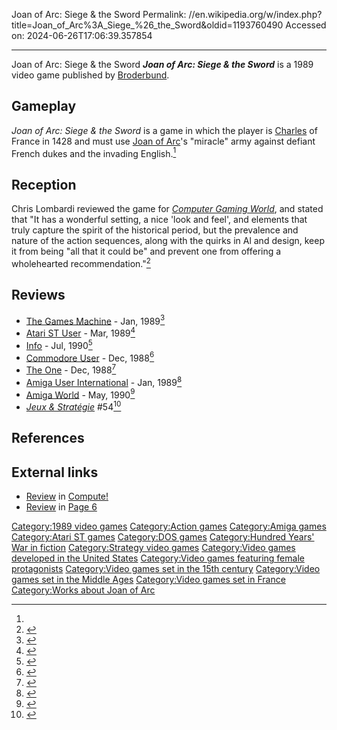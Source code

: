 Joan of Arc: Siege & the Sword
Permalink: //en.wikipedia.org/w/index.php?title=Joan_of_Arc%3A_Siege_%26_the_Sword&oldid=1193760490
Accessed on: 2024-06-26T17:06:39.357854



------
Joan of Arc: Siege & the Sword
{{Short description|1989 video game}}
{{More citations needed|date=August 2021}}
{{Infobox CVG
| title = Joan of Arc: Siege & the Sword
| image = Joan of Ark Siege & the Sword cover.jpg
| caption = 
| developer = [[Broderbund]]
| publisher = [[Broderbund]]
| producer = 
| designer =
| programmer = 
| engine =
| released = 1989
| genre = [[Action-adventure game|Action/Adventure]]<ref name="genre"/>
| modes = 
| platforms =  [[Amiga]]<ref name="genre">{{cite web|first=Dennis|last=Lynch|url=https://www.newspapers.com/image/389496371/?terms=Joan%20of%20Arc%3A%20Siege%20%26%20the%20Sword&match=1|title=You're part of graphics adventures|newspaper=[[Chicago Tribune]]|date=March 23, 1990|accessdate=August 17, 2021}}{{closed access}}{{subscription required|s}}</ref>[[IBM PC]],<ref name="Broderbudn"/> [[Atari ST]]<ref name="Broderbudn">{{cite web|first=Ric|last=Manning|url=https://www.newspapers.com/image/111022448/?terms=Broderbund%20Joan%20of%20Arc%3A%20Siege%20%26%20the%20Sword&match=1|title=Itching for a new game? Here's a trio of winners|newspaper=[[The Courier-Journal]]|date=November 18, 1989|accessdate=August 17, 2021}}{{closed access}}{{subscription required|s}}</ref>
|alt = 
}}'''''Joan of Arc: Siege & the Sword''''' is a 1989 video game published by [[Broderbund]].

==Gameplay==
''Joan of Arc: Siege & the Sword'' is a game in which the player is [[Charles VII of France|Charles]] of France in 1428 and must use [[Joan of Arc]]'s "miracle" army against defiant French dukes and the invading English.<ref name="CGW68"/>

==Reception==
Chris Lombardi reviewed the game for ''[[Computer Gaming World]]'', and stated that "It has a wonderful setting, a nice 'look and feel', and elements that truly capture the spirit of the historical period, but the prevalence and nature of the action sequences, along with the quirks in Al and design, keep it from being "all that it could be" and prevent one from offering a wholehearted recommendation."<ref name="CGW68">{{cite magazine |last=Lombardi |first=Chris |title=The Witch of Orleans: Broderbund's Joan of Arc: Siege and The Sword |magazine=Computer Gaming World |date=February 1990 |volume=1 |issue=68 |pages=14, 16}}</ref>

==Reviews==
*[[The Games Machine]] - Jan, 1989<ref>{{Cite web|url=https://archive.org/details/thegamesmachine-magazine-14/page/n44/mode/2up|title = The Games Machine Magazine Issue 14}}</ref>
*[[Atari ST User]] - Mar, 1989<ref>{{Cite web|url=http://www.atarimania.com/atari-magazine-issue-atari-st-user-vol-4-no-01_1126.html|title = Atari ST User (Vol. 4, No. 01) - March - 1989: Atari magazine scans, PDF}}</ref>
*[[.info (magazine)|Info]] - Jul, 1990<ref>{{Cite web|url=https://archive.org/details/info-magazine-31/page/n49/mode/2up|title = Info Magazine Issue 31|date = July 1990}}</ref>
*[[Commodore User]] - Dec, 1988<ref>{{Cite web|url=https://amigareviews.leveluphost.com/joanofar.htm#joanofarccu|title = Amiga Reviews: Joan of Arc}}</ref>
*[[The One (magazine)|The One]] - Dec, 1988<ref>{{Cite web|url=https://archive.org/details/theone-magazine-03/page/n32/mode/2up|title = TheOne Magazine Issue 03|date = December 1988}}</ref>
*[[Amiga User International]] - Jan, 1989<ref>{{Cite web|url=http://amr.abime.net/review_7215|title = Joan of Arc review from AUI Vol 3 No 1 (Jan 1989) - Amiga Magazine Rack}}</ref>
*[[Amiga World]] - May, 1990<ref>{{Cite web|url=http://amr.abime.net/review_8677|title = Joan of Arc: Siege & the Sword review from Amiga World Vol 6 No 5 (May 1990) - Amiga Magazine Rack}}</ref>
*''[[:fr:Jeux et Stratégie|Jeux & Stratégie]]'' #54<ref>{{cite web | url=https://archive.org/details/jeux-et-strategie-54/page/72/mode/2up | title=Jeux & stratégie 54 | date=December 1988 }}</ref>

==References==
{{reflist}}

==External links==
*[https://archive.org/details/1990-03-compute-magazine/page/n159/mode/2up Review] in [[Compute!]]
*[https://archive.org/details/Page6-37-Apr89/page/54/mode/2up Review] in [[Page 6]]

{{DEFAULTSORT:Joan of Arc: Siege and the Sword}}
[[Category:1989 video games]]
[[Category:Action games]]
[[Category:Amiga games]]
[[Category:Atari ST games]]
[[Category:DOS games]]
[[Category:Hundred Years' War in fiction]]
[[Category:Strategy video games]]
[[Category:Video games developed in the United States]]
[[Category:Video games featuring female protagonists]]
[[Category:Video games set in the 15th century]]
[[Category:Video games set in the Middle Ages]]
[[Category:Video games set in France]]
[[Category:Works about Joan of Arc]]